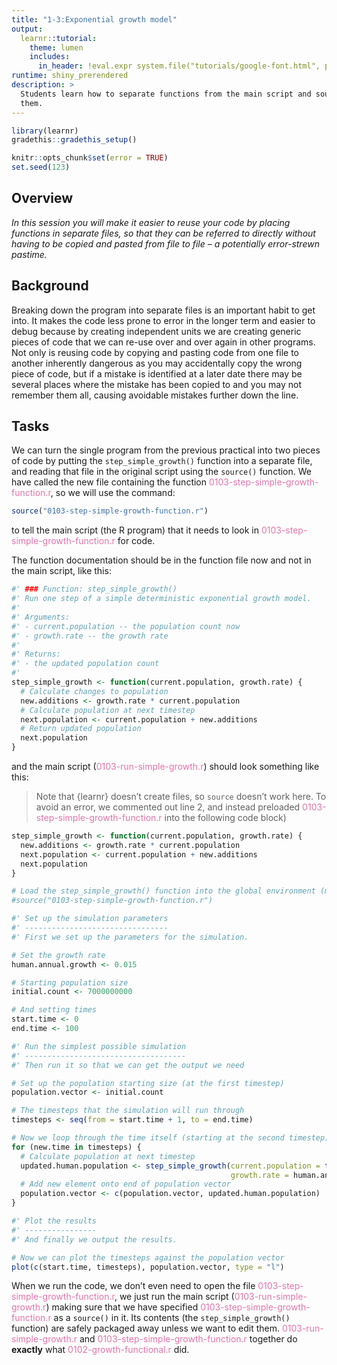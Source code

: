 ```yaml
---
title: "1-3:Exponential growth model"
output:
  learnr::tutorial:
    theme: lumen
    includes:
      in_header: !eval.expr system.file("tutorials/google-font.html", package = "RPiR")
runtime: shiny_prerendered
description: >
  Students learn how to separate functions from the main script and source() 
  them.
---
```


```r
library(learnr)
gradethis::gradethis_setup()

knitr::opts_chunk$set(error = TRUE)
set.seed(123)
```

## Overview
*In this session you will make it easier to reuse your code by placing functions in separate files, so that they can be referred to directly without having to be copied and pasted from file to file – a potentially error-strewn pastime.*

## Background

Breaking down the program into separate files is an important habit to get into. 
It makes the code less prone to error in the longer term and easier to debug 
because by creating independent units we are creating generic pieces of code 
that we can re-use over and over again in other programs. Not only is reusing 
code by copying and pasting code from one file to another inherently dangerous 
as you may accidentally copy the wrong piece of code, but if a mistake is 
identified at a later date there may be several places where the mistake has been 
copied to and you may not remember them all, causing avoidable mistakes further 
down the line.

## Tasks

We can turn the single program from the previous practical into two pieces of 
code by putting the `step_simple_growth()` function into a separate file, and 
reading that file in the original script using the `source()` function. We have
called the new file containing the function 
<span style="color: #de77ae;">0103-step-simple-growth-function.r</span>, so we 
will use the command:

```r
source("0103-step-simple-growth-function.r")
``` 

to tell the main script (the R program) that it needs to look in 
<span style="color: #de77ae;">0103-step-simple-growth-function.r</span> for
code. 

The function documentation should be in the function file now and not 
in the main script, like this:

```r
#' ### Function: step_simple_growth() 
#' Run one step of a simple deterministic exponential growth model. 
#'
#' Arguments: 
#' - current.population -- the population count now
#' - growth.rate -- the growth rate 
#'
#' Returns:
#' - the updated population count
#'
step_simple_growth <- function(current.population, growth.rate) {
  # Calculate changes to population
  new.additions <- growth.rate * current.population
  # Calculate population at next timestep
  next.population <- current.population + new.additions
  # Return updated population
  next.population
}
```

and the main script (<span style="color: #de77ae;">0103-run-simple-growth.r</span>) 
should look 
something like this:

> Note that {learnr} doesn't create files, so `source` doesn't work here. To 
avoid an error, we commented out line 2, and instead preloaded
<span style="color: #de77ae;">0103-step-simple-growth-function.r</span> into the
following code block)

```r
step_simple_growth <- function(current.population, growth.rate) {
  new.additions <- growth.rate * current.population
  next.population <- current.population + new.additions
  next.population
}
```

```r
# Load the step_simple_growth() function into the global environment (my workspace)
#source("0103-step-simple-growth-function.r")

#' Set up the simulation parameters
#' --------------------------------
#' First we set up the parameters for the simulation.

# Set the growth rate
human.annual.growth <- 0.015

# Starting population size
initial.count <- 7000000000

# And setting times
start.time <- 0
end.time <- 100

#' Run the simplest possible simulation
#' ------------------------------------
#' Then run it so that we can get the output we need

# Set up the population starting size (at the first timestep)
population.vector <- initial.count

# The timesteps that the simulation will run through
timesteps <- seq(from = start.time + 1, to = end.time)

# Now we loop through the time itself (starting at the second timestep)
for (new.time in timesteps) {
  # Calculate population at next timestep
  updated.human.population <- step_simple_growth(current.population = tail(population.vector, 1), 
                                                 growth.rate = human.annual.growth)
  # Add new element onto end of population vector
  population.vector <- c(population.vector, updated.human.population)
}

#' Plot the results
#' ----------------
#' And finally we output the results.

# Now we can plot the timesteps against the population vector
plot(c(start.time, timesteps), population.vector, type = "l")
```

When we run the code, we don’t even need to open the file 
<span style="color: #de77ae;">0103-step-simple-growth-function.r</span>, 
we just run the main script
(<span style="color: #de77ae;">0103-run-simple-growth.r</span>) making sure that 
we have specified 
<span style="color: #de77ae;">0103-step-simple-growth-function.r</span> as a 
`source()` in it. Its contents (the `step_simple_growth()` function) are safely 
packaged away unless we want to edit them. 
<span style="color: #de77ae;">0103-run-simple-growth.r</span> and 
<span style="color: #de77ae;">0103-step-simple-growth-function.r</span>
together do **exactly** what 
<span style="color: #de77ae;">0102-growth-functional.r</span> did. 
